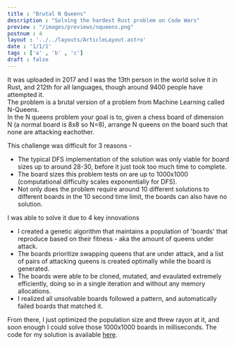 ```yaml
---
title : "Brutal N Queens"
description : "Solving the hardest Rust problem on Code Wars"
preview : "/images/previews/nqueens.png"
postnum : 4
layout : '../../layouts/ArticleLayout.astro'
date : '1/1/1'
tags : ['a' , 'b' , 'c']
draft : false
---
```


It was uploaded in 2017 and I was the 13th person in the world solve it in Rust, and 212th for all languages, though around 9400 people have attempted it.  
The problem is a brutal version of a problem from Machine Learning called N-Queens.  
In the N queens problem your goal is to, given a chess board of dimension N (a normal board is 8x8 so N=8), arrange N queens on the board such that none are
attacking eachother.

This challenge was difficult for 3 reasons - 
- The typical DFS implementation of the solution was only viable for board sizes up to around 28-30, before it just took too much time to complete.
- The board sizes this problem tests on are up to 1000x1000 (computational difficulty scales exponentially for DFS).
- Not only does the problem require around 10 different solutions to different boards in the 10 second time limit, the boards can also have no solution.

I was able to solve it due to 4 key innovations
- I created a genetic algorithm that maintains a population of 'boards' that reproduce based on their fitness - aka the amount of queens under attack.
- The boards prioritize swapping queens that are under attack, and a list of pairs of attacking queens is created optimally while the board is generated.
- The boards were able to be cloned, mutated, and evaulated extremely efficiently, doing so in a single iteration and without any memory allocations.
- I realized all unsolvable boards followed a pattern, and automatically failed boards that matched it. 

From there, I just optimized the population size and threw rayon at it, and soon enough I could solve those 1000x1000 boards in milliseconds. The code for my solution is available [here](https://github.com/Daniel-A-Gutierrez/rust_sandbox/blob/master/src/experiments/refactored_nqueens.rs).